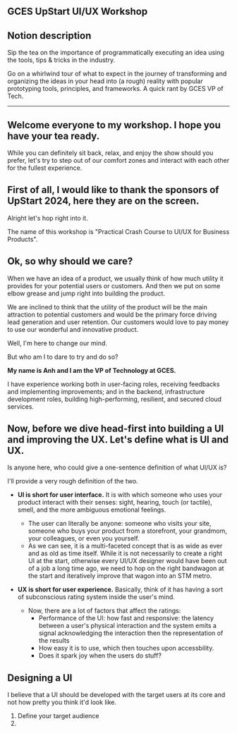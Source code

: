 <div className="flex justify-center items-center p-4">

<article className="prose prose-xl">

# GCES UpStart UI/UX Workshop

## Notion description

Sip the tea on the importance of programmatically executing an idea using the tools, tips & tricks in the industry.

Go on a whirlwind tour of what to expect in the journey of transforming and organizing the ideas in your head into (a rough) reality with popular prototyping tools, principles, and frameworks. A quick rant by GCES VP of Tech.

---

## Welcome everyone to my workshop. I hope you have your tea ready.

While you can definitely sit back, relax, and enjoy the show should you prefer, let's try to step out of our comfort zones and interact with each other for the fullest experience.

## First of all, I would like to thank the sponsors of UpStart 2024, here they are on the screen.

Alright let's hop right into it.

The name of this workshop is "Practical Crash Course to UI/UX for Business Products".

## Ok, so why should we care?

When we have an idea of a product, we usually think of how much utility it provides for your potential users or customers. And then we put on some elbow grease and jump right into building the product.

We are inclined to think that the utility of the product will be the main attraction to potential customers and would be the primary force driving lead generation and user retention. Our customers would love to pay money to use our wonderful and innovative product.

Well, I'm here to change our mind.

But who am I to dare to try and do so?

**My name is Anh and I am the VP of Technology at GCES.**

I have experience working both in user-facing roles, receiving feedbacks and implementing improvements; and in the backend, infrastructure development roles, building high-performing, resilient, and secured cloud services.

## Now, before we dive head-first into building a UI and improving the UX. Let's define what is UI and UX.

Is anyone here, who could give a one-sentence definition of what UI/UX is?

I'll provide a very rough definition of the two.

- **UI is short for user interface.** It is with which someone who uses your product interact with their senses: sight, hearing, touch (or tactile), smell, and the more ambiguous emotional feelings.
  - The user can literally be anyone: someone who visits your site, someone who buys your product from a storefront, your grandmom, your colleagues, or even you yourself.
  - As we can see, it is a multi-faceted concept that is as wide as ever and as old as time itself. While it is not necessarily to create a right UI at the start, otherwise every UI/UX designer would have been out of a job a long time ago, we need to hop on the right bandwagon at the start and iteratively improve that wagon into an STM metro.

- **UX is short for user experience.** Basically, think of it has having a sort of subconscious rating system inside the user's mind.
  - Now, there are a lot of factors that affect the ratings:
    - Performance of the UI: how fast and responsive: the latency between a user's physical interaction and the system emits a signal acknowledging the interaction then the representation of the results
    - How easy it is to use, which then touches upon accessbility.
    - Does it spark joy when the users do stuff?

## Designing a UI

I believe that a UI should be developed with the target users at its core and not how pretty you think it'd look like.

1. Define your target audience
2.

</article>
</div>
